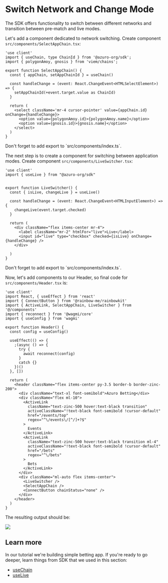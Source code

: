
# Switch Network and Change Mode
The SDK offers functionality to switch between different networks and transition between pre-match and live modes.

Let's add a component dedicated to network switching.
Create component `src/components/SelectAppChain.tsx`:

```tsx filename="src/components/SelectAppChain.tsx" copy
'use client'
import { useChain, type ChainId } from '@azuro-org/sdk';
import { polygonAmoy, gnosis } from 'viem/chains';

export function SelectAppChain() {
  const { appChain, setAppChainId } = useChain()

  const handleChange = (event: React.ChangeEvent<HTMLSelectElement>) => {
    setAppChainId(+event.target.value as ChainId)
  }

  return (
    <select className='mr-4 cursor-pointer' value={appChain.id} onChange={handleChange}>
      <option value={polygonAmoy.id}>{polygonAmoy.name}</option>
      <option value={gnosis.id}>{gnosis.name}</option>
    </select>
  )
}
```

<Callout type="warning">
Don't forget to add export to `src/components/index.ts`.
</Callout>


The next step is to create a component for switching between application modes.
Create component `src/components/LiveSwitcher.tsx`:

```tsx filename="src/components/LiveSwitcher.tsx" copy
'use client'
import { useLive } from "@azuro-org/sdk"


export function LiveSwitcher() {
  const { isLive, changeLive } = useLive()

  const handleChange = (event: React.ChangeEvent<HTMLInputElement>) => {
    changeLive(event.target.checked)
  }

  return (
    <div className="flex items-center mr-4">
      <label className="mr-2" htmlFor="live">Live</label>
      <input id="live" type="checkbox" checked={isLive} onChange={handleChange} />
    </div>
    
  )
}
```

<Callout type="warning">
Don't forget to add export to `src/components/index.ts`.
</Callout>

Now, let's add components to our Header, so final code for `src/components/Header.tsx` is:

```tsx {3, 42, 43} filename="src/components/Header.tsx" copy
'use client'
import React, { useEffect } from 'react'
import { ConnectButton } from '@rainbow-me/rainbowkit'
import { ActiveLink, SelectAppChain, LiveSwitcher } from '@/components'
import { reconnect } from '@wagmi/core'
import { useConfig } from 'wagmi'

export function Header() {
  const config = useConfig()

  useEffect(() => {
    ;(async () => {
      try {
        await reconnect(config)
      }
      catch {}
    })()
  }, [])

  return (
    <header className="flex items-center py-3.5 border-b border-zinc-200">
      <div className="text-xl font-semibold">Azuro Betting</div>
      <div className="flex ml-10">
        <ActiveLink
          className="text-zinc-500 hover:text-black transition"
          activeClassName="!text-black font-semibold !cursor-default"
          href="/events/top"
          regex="^\/events\/[^/]+?$"
        >
          Events
        </ActiveLink>
        <ActiveLink
          className="text-zinc-500 hover:text-black transition ml-4"
          activeClassName="!text-black font-semibold !cursor-default"
          href="/bets"
          regex="^\/bets"
        >
          Bets
        </ActiveLink>
      </div>
      <div className="ml-auto flex items-center">
        <LiveSwitcher />
        <SelectAppChain />
        <ConnectButton chainStatus="none" />
      </div>
    </header>
  )
}
```

The resulting output should be:

<Image src="/images/sections/switch-network.png" width={1952} height={105} />

## Learn more

In our tutorial we're building simple betting app. If you're ready to go deeper, learn things from SDK that we used in this section:

- [useChain](/hub/apps/sdk/providers/chain)
- [useLive](/hub/apps/sdk/providers/live)
